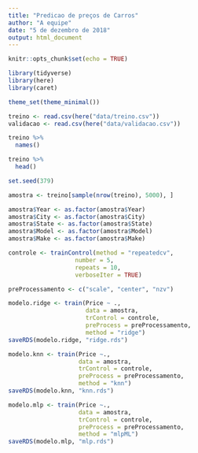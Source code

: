 ```yaml
---
title: "Predicao de preços de Carros"
author: "A equipe"
date: "5 de dezembro de 2018"
output: html_document
---
```


```r
knitr::opts_chunk$set(echo = TRUE)
```

```r
library(tidyverse)
library(here)
library(caret)

theme_set(theme_minimal())
```


```r
treino <- read.csv(here("data/treino.csv"))
validacao <- read.csv(here("data/validacao.csv"))
```


```r
treino %>% 
  names()
```

```r
treino %>% 
  head()
```

```r
set.seed(379)

amostra <- treino[sample(nrow(treino), 5000), ]
```



```r
amostra$Year <- as.factor(amostra$Year)
amostra$City <- as.factor(amostra$City)
amostra$State <- as.factor(amostra$State)
amostra$Model <- as.factor(amostra$Model)
amostra$Make <- as.factor(amostra$Make)
```


```r
controle <- trainControl(method = "repeatedcv",
                   number = 5,
                   repeats = 10,
                   verboseIter = TRUE)
```

```r
preProcessamento <- c("scale", "center", "nzv")
```

```r
modelo.ridge <- train(Price ~ .,
                      data = amostra,
                      trControl = controle,
                      preProcess = preProcessamento,
                      method = "ridge")
saveRDS(modelo.ridge, "ridge.rds")
```

```r
modelo.knn <- train(Price ~.,
                    data = amostra,
                    trControl = controle,
                    preProcess = preProcessamento,
                    method = "knn")
saveRDS(modelo.knn, "knn.rds")
```

```r
modelo.mlp <- train(Price ~.,
                    data = amostra,
                    trControl = controle,
                    preProcess = preProcessamento,
                    method = "mlpML")
saveRDS(modelo.mlp, "mlp.rds")
```

